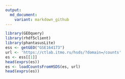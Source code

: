 ```yaml
---
output:
  md_document:
    variant: markdown_github
---
```

```r


library(GEOquery)
library(rhdf5client)
library(phantasusLite)
ess <- getGEO("GSE164173")
url <- 'https://ctlab.itmo.ru/hsds/?domain=/counts'
es <- ess[[1]]
head(exprs(es))
es <- loadCountsFromHSDS(es, url)
head(exprs(es))

```
